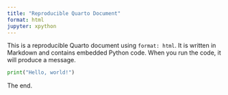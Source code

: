 ```yaml
---
title: "Reproducible Quarto Document"
format: html
jupyter: xpython
---
```


This is a reproducible Quarto document using `format: html`.
It is written in Markdown and contains embedded Python code.
When you run the code, it will produce a message.

```python
print("Hello, world!")
```

The end.
